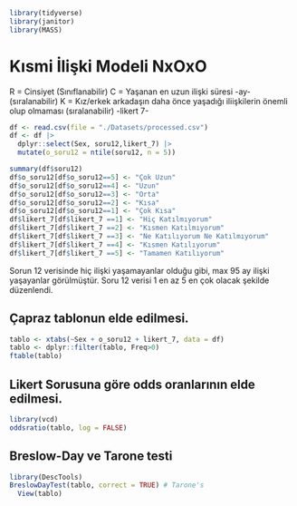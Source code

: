 ```r
library(tidyverse)
library(janitor)
library(MASS)
```
# Kısmi İlişki Modeli NxOxO

R = Cinsiyet (Sınıflanabilir)
C = Yaşanan en uzun ilişki süresi -ay- (sıralanabilir)
K = Kız/erkek arkadaşın daha önce yaşadığı iliişkilerin önemli olup olmaması (sıralanabilir) -likert 7-

```r
df <- read.csv(file = "./Datasets/processed.csv")
df <- df |> 
  dplyr::select(Sex, soru12,likert_7) |> 
  mutate(o_soru12 = ntile(soru12, n = 5)) 

summary(df$soru12)
df$o_soru12[df$o_soru12==5] <- "Çok Uzun"
df$o_soru12[df$o_soru12==4] <- "Uzun"
df$o_soru12[df$o_soru12==3] <- "Orta"
df$o_soru12[df$o_soru12==2] <- "Kısa"
df$o_soru12[df$o_soru12==1] <- "Çok Kısa"
df$likert_7[df$likert_7 ==1] <- "Hiç Katılmıyorum"
df$likert_7[df$likert_7 ==2] <- "Kısmen Katılmıyorum"
df$likert_7[df$likert_7 ==3] <- "Ne Katılıyorum Ne Katılmıyorum"
df$likert_7[df$likert_7 ==4] <- "Kısmen Katılıyorum"
df$likert_7[df$likert_7 ==5] <- "Tamamen Katılıyorum"

```

Sorun 12 verisinde hiç ilişki yaşamayanlar olduğu gibi, max 95 ay ilişki yaşayanlar görülmüştür. Soru 12 verisi 1 en az 5 en çok olacak şekilde düzenlendi. 


## Çapraz tablonun elde edilmesi.
```r
tablo <- xtabs(~Sex + o_soru12 + likert_7, data = df)
tablo <- dplyr::filter(tablo, Freq>0)
ftable(tablo)
```



## Likert Sorusuna göre odds oranlarının elde edilmesi.

```r
library(vcd)
oddsratio(tablo, log = FALSE)
```


## Breslow-Day ve Tarone testi
```r
library(DescTools)
BreslowDayTest(tablo, correct = TRUE) # Tarone's
  View(tablo)
```









